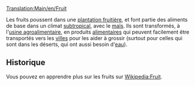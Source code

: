 [[Translation:Main/en/Fruit]]
{{fr/Cargaison|nom=Fruits
|image=Fruit.png
|produit=[[Main/fr/Plantation fruitière|Plantation fruitière]]
|accepté=[[Main/fr/Usine agroalimentaire|Usine agroalimentaire]]
}}

Les fruits poussent dans une [[Main/fr/Plantation fruitière|plantation fruitière]], et font partie des aliments de base dans un climat [[Main/en/Climat/Fr#Subtropical|subtropical]], avec le [[Main/fr/Maïs|maïs]]. Ils sont transformés, à l'[[Main/fr/Usine agroalimentaire|usine agroalimentaire]], en produits [[Main/fr/Nourriture|alimentaires]] qui peuvent facilement être transportés vers les [[Main/fr/Ville|villes]] pour les aider à grossir (surtout pour celles qui sont dans les déserts, qui ont aussi besoin d'[[Main/fr/Eau|eau]]).

== Historique ==

Vous pouvez en apprendre plus sur les fruits sur [http://www.wikipedia.org/wiki/fr:Fruit Wikipedia:Fruit].